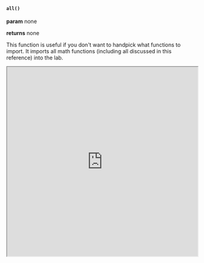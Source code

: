 

#### `all()`

**param** none

**returns** none

This function is useful if you don't want to handpick what functions to import. It imports all math functions (including all discussed in this reference) into the lab.

<iframe src="https://hlab.app/s/docs/all_hbook"
    width="100%"
    height="500px">
  </iframe>

